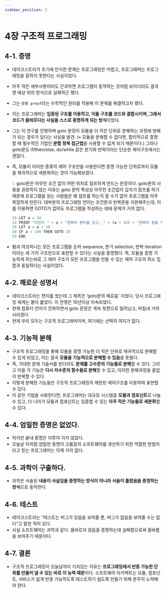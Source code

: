 ```yaml
---
sidebar_position: 2
---
```


# 4장 구조적 프로그래밍

## 4-1. 증명

- 데이크스트라가 초기에 인식한 문제는 프로그래밍은 어렵고, 프로그래머는 프로그래밍을 잘하지 못한다는 사실이었다.
- 아주 작은 세부사항이라도 간과하면 프로그램이 동작하는 것처럼 보이더라도 결국엔 예상 외의 방식으로 실패하곤 했다.
- 그는 `증명 proof`라는 수학적인 원리를 적용해 이 문제를 해결하고자 했다.
- 이는 프로그래머는 **입증된 구조를 이용하고, 이들 구조를 코드와 결합시키며, 그래서 코드가 올바르다는 사실을 스스로 증명하게 되는 방식**이었다.
- 그는 이 연구를 진행하며 goto 문장이 모듈을 더 작은 단위로 분해하는 과정에 방해가 되는 경우가 있다는 사실을 발견. (• 모듈을 분해할 수 없다면, 합리적으로 증명할 때 필수적인 기법인 **분할 정복 접근법**을 사용할 수 없게 되기 때문이다.) 그러나 goto문도 if/then/else, do/while 같은 분기와 반복이라는 단순한 제어구조에서는 괜찮다.
- 즉, 모듈이 이러한 종류의 제어 구조만을 사용한다면 증명 가능한 단위로까지 모듈을 재귀적으로 세분화하는 것이 가능해보였다.

    <aside>
  💡 goto문은 아무런 조건 없이 어떤 위치로 점프하게 만드는 문장이다. goto문의 사용을 권장하지 않는 이유는 goto 문의 특성상 아무런 조건없이 갑자기 점프를 하기 때문에 프로그램을 읽는 사람들은 왜 점프를 하는지 알 수가 없어 프로그램을 아주 복잡하게 만든다. 대부분의 프로그래밍 언어는 조건문과 반복문을 지원해주는데, 이를 이용하면 GOTO가 없어도 프로그램을 작성하는 데에 문제가 거의 없다.

    </aside>

  ```jsx
  10 LET a = 10
  20 PRINT "타잔이 " + a + "원짜리 팬티를 입고, " + (a + 10) + "원짜리 칼을 차고 노래를 한다. 아아아~"
  30 LET a = a + 10
  40 IF a < 100 THEN GOTO 20
  50 END
  ```

- 뵘과 야코피니는 모든 프로그램을 순차 sequence, 분기 selection, 반복 iteration 이라는 세 가지 구조만으로 표현할 수 있다는 사실을 증명했다. 즉, 모듈을 증명 가능하게 하는바로 그 제어 구조가 모든 프로그램을 만들 수 있는 제어 구조의 최소 집합과 동일하다는 사실이었다.

## 4-2. 해로운 성명서

- 데이크스트라는 편지를 썼는데 그 제목은 ‘goto문의 해로움' 이었다. 당시 프로그래밍 세계는 불이 붙었다. 이 전쟁은 10년이상 지속되었다.
- 현재 컴퓨터 언어가 진화하면서 goto 문장은 계속 뒷편으로 밀려났고, 마침내 거의 사라졌다.
- 현재 우리 모두는 구조적 프로그래머이며, 여기에는 선택의 여지가 없다.

## 4-3. 기능적 분해

- 구조적 프로그래밍을 통해 모듈을 증명 가능한 더 작은 단위로 재귀적으로 분해할 수 있게 되었고, 이는 결국 **모듈을 기능적으로 분해할 수 있음**을 뜻했다.
- 즉, 거대한 문제 기술서를 받더라도 **문제를 고수준의 기능들로 분해**할 수 있다. 그리고 이들 각 기능은 **다시 저수준의 함수들로 분해**할 수 있고, 이러한 분해과정을 끝없이 반복할 수 있다.
- 이렇게 분해한 기능들은 구조적 프로그래밍의 제한된 제어구조를 이용하여 표현할 수 있다.
- 이 같은 기법을 사용한다면, 프로그래머는 대규모 시스템을 **모듈과 컴포넌트**로 나눌 수 있고, 더 나아가 모듈과 컴포넌트는 입증할 수 있는 **아주 작은 기능들로 세분화**할 수 있다.

## 4-4. 엄밀한 증명은 없었다.

- 하지만 끝내 증명은 이루어 지지 않았다.
- 오늘날 이처럼 엄밀한 증명이 고품질의 소프트웨어를 생산하기 위한 적절한 방법이라고 믿는 프로그래머는 이제 거의 없다.

## 4-5. 과학이 구출하다.

- 과학은 서술된 **내용이 사실임을 증명하는 방식이 아니라 서술이 틀렸음을 증명하는 방식**으로 동작한다.

## 4-6. 테스트

- 테이크스트라는 “테스트는 버그가 있음을 보여줄 뿐, 버그가 없음을 보여줄 수는 없다"고 말한 적이 있다.
- 사실 소프트웨어는 과학과 같다. 올바르지 않음을 증명하는데 실패함으로써 올바름을 보여주기 때문이다.

## 4-7. 결론

- 구조적 프로그래밍이 오늘날까지 가치있는 이유는 **프로그래밍에서 반증 가능한 단위를 만들어 낼 수 있는 바로 이 능력 때문**이다. 소프트웨어 아키텍트는 모듈, 컴포넌트, 서비스가 쉽게 반증 가능하도록 테스트하기 쉽도록 만들기 위해 분주히 노력해야 한다.
